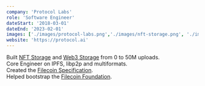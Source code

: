 ```yaml
---
company: 'Protocol Labs'
role: 'Software Engineer'
dateStart: '2018-03-01'
dateEnd: '2023-02-01'
images: ['./images/protocol-labs.png','./images/nft-storage.png', './images/web3-storage.png']
website: 'https://protocol.ai'
---
```



Built [NFT Storage](https://nft.storage/) and [Web3 Storage](https://web3.storage/) from 0 to 50M uploads.<br/>
Core Engineer on IPFS, libp2p and multiformats.<br/>
Created the [Filecoin Specification](https://spec.filecoin.io).<br/>
Helped bootstrap the [Filecoin Foundation](https://fil.org).
